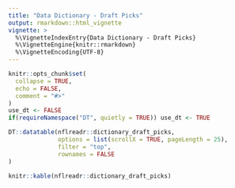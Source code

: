 ```yaml
---
title: "Data Dictionary - Draft Picks"
output: rmarkdown::html_vignette
vignette: >
  %\VignetteIndexEntry{Data Dictionary - Draft Picks}
  %\VignetteEngine{knitr::rmarkdown}
  %\VignetteEncoding{UTF-8}
---
```


```r
knitr::opts_chunk$set(
  collapse = TRUE,
  echo = FALSE,
  comment = "#>"
)
use_dt <- FALSE
if(requireNamespace("DT", quietly = TRUE)) use_dt <- TRUE
```

```r
DT::datatable(nflreadr::dictionary_draft_picks,
              options = list(scrollX = TRUE, pageLength = 25),
              filter = "top",
              rownames = FALSE
)
```

```r
knitr::kable(nflreadr::dictionary_draft_picks)
```
